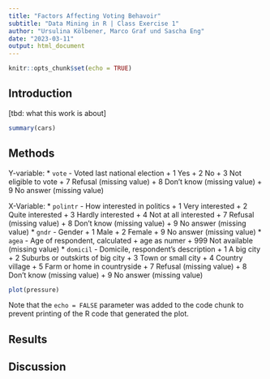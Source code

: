 ```yaml
---
title: "Factors Affecting Voting Behavoir"
subtitle: "Data Mining in R | Class Exercise 1"
author: "Ursulina Kölbener, Marco Graf und Sascha Eng"
date: "2023-03-11"
output: html_document
---
```


```r
knitr::opts_chunk$set(echo = TRUE)
```

## Introduction

[tbd: what this work is about]

```r
summary(cars)
```

## Methods

Y-variable: 
* `vote` - Voted last national election
  + 1	Yes
  + 2	No
  + 3	Not eligible to vote
  + 7	Refusal (missing value)
  + 8	Don't know (missing value)
  + 9	No answer (missing value)

X-Variable:
* `polintr` - How interested in politics
  + 1	Very interested
  + 2	Quite interested
  + 3	Hardly interested
  + 4	Not at all interested
  + 7	Refusal (missing value)
  + 8	Don't know (missing value)
  + 9	No answer (missing value)
* `gndr` - Gender
  + 1	Male
  + 2	Female
  + 9	No answer (missing value)
* `agea` - Age of respondent, calculated
  + age as numer
  + 999	Not available (missing value)
* `domicil` - Domicile, respondent's description
  + 1	A big city
  + 2	Suburbs or outskirts of big city
  + 3	Town or small city
  + 4	Country village
  + 5	Farm or home in countryside
  + 7	Refusal (missing value)
  + 8	Don't know (missing value)
  + 9	No answer (missing value)

```r
plot(pressure)
```

Note that the `echo = FALSE` parameter was added to the code chunk to prevent printing of the R code that generated the plot.

## Results

## Discussion
